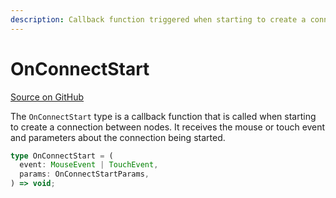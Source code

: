 ```yaml
---
description: Callback function triggered when starting to create a connection in SvelteFlow.
---
```


# OnConnectStart

[Source on GitHub](https://github.com/xyflow/xyflow/blob/main/packages/system/src/types/general.ts#L79)

The `OnConnectStart` type is a callback function that is called when starting to create a connection between nodes. It receives the mouse or touch event and parameters about the connection being started.

```ts
type OnConnectStart = (
  event: MouseEvent | TouchEvent,
  params: OnConnectStartParams,
) => void;
```

<APIDocs typeName="OnConnectStart" packageName="system" />

